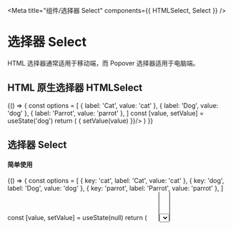 
<Meta title="组件/选择器 Select" components={{ HTMLSelect, Select }} />

# 选择器 Select

HTML 选择器通常适用于移动端，而 Popover 选择器适用于电脑端。


## HTML 原生选择器 HTMLSelect


<Canvas>
  <Story name="HTMLSelect">
    {() => {
      const options = [
        { label: 'Cat', value: 'cat' },
        { label: 'Dog', value: 'dog' },
        { label: 'Parrot', value: 'parrot' },
      ]
      const [value, setValue] = useState('dog')
      return (
        <HTMLSelect options={options} value={value} onChange={(value) => { setValue(value) }}/>
      )
    }}
  </Story>
</Canvas>

## 选择器 Select

#### 简单使用

<Canvas>
  <Story name="Select">
    {() => {
      const options = [
        { key: 'cat', label: 'Cat', value: 'cat' },
        { key: 'dog', label: 'Dog', value: 'dog' },
        { key: 'parrot', label: 'Parrot', value: 'parrot' },
      ]
      const [value, setValue] = useState(null)
      return (
        <Select
          disabled
          options={options}
          placeholder={'Select animal'}
          value={value}
          onChange={(value) => { console.log(value); setValue(value) }}
        />
      )
    }}
  </Story>
</Canvas>

#### 多选

<Canvas>
  <Story name="Multiple Select">
    {() => {
      const data = [
        { name: "Ptunium" },
        { name: "Plutonium" },
        { name: "Americium" },
        { name: "Curium" },
        { name: "Berkelium" },
        { name: "Californium" },
        { name: "Einsteinium" },
        { name: "Fermium" },
        { name: "Mendelevium" },
        { name: "Nobelium" },
        { name: "Lawrencium" },
        { name: "Rutherfordium" },
        { name: "Dubnium" },
        { name: "Seaborgium" },
        { name: "Bohrium" },
        { name: "Hassium" },
        { name: "Meitnerium" },
        { name: "Darmstadtium" },
        { name: "Roentgenium" },
        { name: "Copernicium" },
        { name: "Nihonium" },
        { name: "Flerovium" },
        { name: "Moscovium" },
        { name: "Livermorium" },
        { name: "Tennessine" },
        { name: "Oganesson" },
      ]
      const options = data.map((i) => ({ key: i.name, label: i.name, value: i.name }))
      const [value, setValue] = useState(null)
      return (
        <Select
          style={{ width: 240 }}
          options={options}
          placeholder={'Select ...'}
          multiple
          value={value}
          onChange={(value) => { console.log(value); setValue(value) }}
        />
      )
    }}
  </Story>
</Canvas>

#### 选项分组

<Canvas>
  <Story name="Select with option group">
    {() => {
      const sections = [{
        key: 'books',
        label: '书籍',
        options: [
          { key: 'b1', label: '愚者的片尾', value: '愚者的片尾' },
          { key: 'b2', label: '库特莉亚芙卡的排序', value: '库特莉亚芙卡的排序' },
          { key: 'b3', label: '两人距离的概算', value: '两人距离的概算' },
          { key: 'b4', label: '迟来的羽翼', value: '迟来的羽翼' },
        ]
      }, {
        key: 'movies',
        label: '电影',
        options: [
          { key: 'm1', label: '你的名字', value: '你的名字' },
          { key: 'm2', label: '天气之子', value: '天气之子' },
          { key: 'm3', label: '言叶之庭', value: '言叶之庭' },
          { key: 'm4', label: '千与千寻', value: '千与千寻' },
        ]
      }, {
        key: 'anime',
        label: '动漫',
        options: [
          { key: 'a1', label: '齐木楠雄的灾难', value: '齐木楠雄的灾难' },
          { key: 'a2', label: '浪客剑心', value: '浪客剑心' },
          { key: 'a3', label: '日常', value: '日常' },
          { key: 'a4', label: '凉宫春日的忧郁', value: '凉宫春日的忧郁' },
        ]
      }]
      const [value, setValue] = useState(null)
      return (
        <Select
          style={{ width: 240 }}
          sections={sections}
          placeholder={'Select ...'}
          value={value}
          onChange={(value) => { console.log(value); setValue(value) }}
        />
      )
    }}
  </Story>
</Canvas>

### 可搜索选项

当启用搜索时（即 `props.searchable`），只有当 `SelectOption.label` 传入字符串时，才会被搜索到。

<Canvas>
  <Story name="Select with search">
    {() => {
      const data = [
        { name: "Ptunium" },
        { name: "Plutonium" },
        { name: "Americium" },
        { name: "Curium" },
        { name: "Berkelium" },
        { name: "Californium" },
        { name: "Einsteinium" },
        { name: "Fermium" },
        { name: "Mendelevium" },
        { name: "Nobelium" },
        { name: "Lawrencium" },
        { name: "Rutherfordium" },
        { name: "Dubnium" },
        { name: "Seaborgium" },
        { name: "Bohrium" },
        { name: "Hassium" },
        { name: "Meitnerium" },
        { name: "Darmstadtium" },
        { name: "Roentgenium" },
        { name: "Copernicium" },
        { name: "Nihonium" },
        { name: "Flerovium" },
        { name: "Moscovium" },
        { name: "Livermorium" },
        { name: "Tennessine" },
        { name: "Oganesson" },
      ]
      const options = data.map((i) => ({ key: i.name, label: i.name, value: i.name }))
      const [value, setValue] = useState(null)
      return (
        <Select
          style={{ width: 340 }}
          options={options}
          placeholder={'Select ...'}
          multiple
          value={value}
          onChange={(value) => { console.log(value); setValue(value) }}
          searchable
        />
      )
    }}
  </Story>
</Canvas>


### Props

<ArgsTable components={{ HTMLSelect, Select }} />